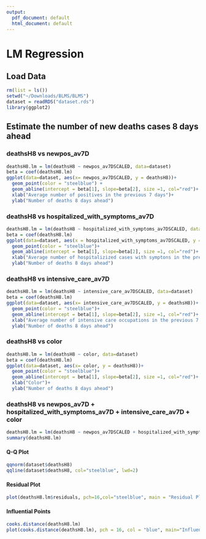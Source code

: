```yaml
---
output:
  pdf_document: default
  html_document: default
---
```

# LM Regression

## Load Data
```r
rm(list = ls())
setwd("~/Downloads/BLMS/BLMS")
dataset = readRDS("dataset.rds")
library(ggplot2)
```

## Estimate the number of new deaths cases 8 days ahead

### deathsH8 vs newpos_av7D
```r
deathsH8.lm = lm(deathsH8 ~ newpos_av7DSCALED, data=dataset)
beta = coef(deathsH8.lm)
ggplot(data=dataset, aes(x= newpos_av7DSCALED, y = deathsH8))+
  geom_point(color = "steelblue") +
  geom_abline(intercept = beta[1], slope=beta[2], size =1, col="red")+
  xlab("Average number of positives in the previous 7 days")+
  ylab("Number of deaths 8 days ahead")

```


### deathsH8 vs hospitalized_with_symptoms_av7D
```r
deathsH8.lm = lm(deathsH8 ~ hospitalized_with_symptoms_av7DSCALED, data=dataset)
beta = coef(deathsH8.lm)
ggplot(data=dataset, aes(x = hospitalized_with_symptoms_av7DSCALED, y = deathsH8))+
  geom_point(color = "steelblue")+
  geom_abline(intercept = beta[1], slope=beta[2], size =1, col="red")+
  xlab("Average number of hospitalizized cases with symptons in the previous 7 days")+
  ylab("Number of deaths 8 days ahead")
```

### deathsH8 vs intensive_care_av7D
```r
deathsH8.lm = lm(deathsH8 ~ intensive_care_av7DSCALED, data=dataset)
beta = coef(deathsH8.lm)
ggplot(data=dataset, aes(x= intensive_care_av7DSCALED, y = deathsH8))+
  geom_point(color = "steelblue")+
  geom_abline(intercept = beta[1], slope=beta[2], size =1, col="red")+
  xlab("Average number of intensive care occupations in the previous 7 days")+
  ylab("Number of deaths 8 days ahead")
```


### deathsH8 vs color
```r
deathsH8.lm = lm(deathsH8 ~ color, data=dataset)
beta = coef(deathsH8.lm)
ggplot(data=dataset, aes(x= color, y = deathsH8))+
  geom_point(color = "steelblue")+
  geom_abline(intercept = beta[1], slope=beta[2], size =1, col="red")+
  xlab("Color")+
  ylab("Number of deaths 8 days ahead")
```


### deathsH8 vs newpos_av7D + hospitalized_with_symptoms_av7D + intensive_care_av7D + color
```r
deathsH8.lm = lm(deathsH8 ~ newpos_av7DSCALED + hospitalized_with_symptoms_av7DSCALED + intensive_care_av7DSCALED + color, data=dataset)
summary(deathsH8.lm)

```

#### Q-Q Plot
```r
qqnorm(dataset$deathsH8)
qqline(dataset$deathsH8, col="steelblue", lwd=2)
```

#### Residual Plot
```r
plot(deathsH8.lm$residuals, pch=16,col="steelblue", main = "Residual Plot")
```

#### Influential Points
```r
cooks.distance(deathsH8.lm)
plot(cooks.distance(deathsH8.lm), pch = 16, col = "blue", main="Influential Points")
```